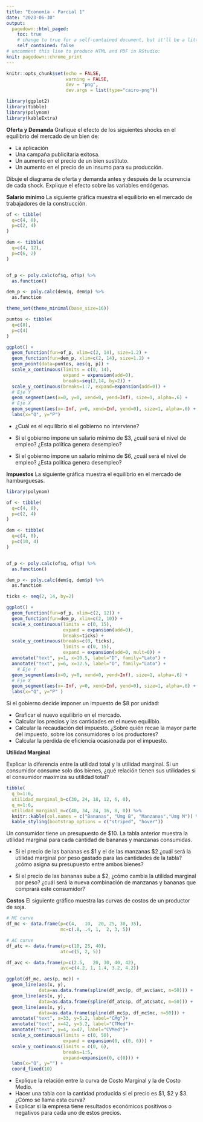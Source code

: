 ```yaml
---
title: "Economía - Parcial 1"
date: "2023-06-30"
output:
  pagedown::html_paged:
    toc: true
    # change to true for a self-contained document, but it'll be a litte slower for Pandoc to render
    self_contained: false
# uncomment this line to produce HTML and PDF in RStudio:
knit: pagedown::chrome_print
---
```


```r
knitr::opts_chunk$set(echo = FALSE, 
                      warning = FALSE,
                      dev = "png",
                      dev.args = list(type="cairo-png"))

library(ggplot2)
library(tibble)
library(polynom)
library(kableExtra)
```


__Oferta y Demanda__  Grafique el efecto de los siguientes shocks en el equilibrio del mercado de un bien de:

  - La aplicación
  - Una campaña publicitaria exitosa.
  - Un aumento en el precio de un bien sustituto.
  - Un aumento en el precio de un insumo para su producción.

Dibuje el diagrama de oferta y demanda antes y después de la ocurrencia de cada shock. Explique el efecto sobre las variables endógenas.



__Salario mínimo__ La siguiente gráfica muestra el equilibrio en el mercado de trabajadores de la construcción.


```r


of <- tibble(
  q=c(4, 8),
  p=c(2, 4)
)

dem <- tibble(
  q=c(4, 12),
  p=c(6, 2)
)


of_p <- poly.calc(of$q, of$p) %>% 
  as.function()

dem_p <- poly.calc(dem$q, dem$p) %>% 
  as.function

theme_set(theme_minimal(base_size=16))

puntos <- tibble(
  q=c(8),
  p=c(4)
)

ggplot() + 
  geom_function(fun=of_p, xlim=c(2, 14), size=1.2) + 
  geom_function(fun=dem_p, xlim=c(2, 14), size=1.2) +
  geom_point(data=puntos, aes(q, p)) +
  scale_x_continuous(limits = c(0, 14),
                     expand = expansion(add=0),
                     breaks=seq(2,14, by=2)) +
  scale_y_continuous(breaks=1:7, expand=expansion(add=0)) +
  # Eje Y
  geom_segment(aes(x=0, y=0, xend=0, yend=Inf), size=1, alpha=.6) + 
  # Eje X
  geom_segment(aes(x=-Inf, y=0, xend=Inf, yend=0), size=1, alpha=.6) +
  labs(x="Q", y="P")
```



- ¿Cuál es el equilibrio si el gobierno no interviene?

- Si el gobierno impone un salario mínimo de $3, ¿cuál será el nivel de empleo? ¿Esta política genera desempleo?

- Si el gobierno impone un salario mínimo de $6, ¿cuál será el nivel de empleo? ¿Esta política genera desempleo?



__Impuestos__ La siguiente gráfica muestra el equilibrio en el mercado de hamburguesas. 

```r
library(polynom)

of <- tibble(
  q=c(4, 8),
  p=c(2, 4)
)

dem <- tibble(
  q=c(4, 8),
  p=c(10, 4)
)


of_p <- poly.calc(of$q, of$p) %>% 
  as.function()

dem_p <- poly.calc(dem$q, dem$p) %>% 
  as.function

ticks <- seq(2, 14, by=2)

ggplot() + 
  geom_function(fun=of_p, xlim=c(2, 12)) + 
  geom_function(fun=dem_p, xlim=c(2, 10)) +
  scale_x_continuous(limits = c(0, 15),
                     expand = expansion(add=0),
                     breaks=ticks) +
  scale_y_continuous(breaks=c(0, ticks), 
                     limits = c(0, 15),
                     expand = expansion(add=0, mult=0)) +
  annotate("text", y=1, x=10.5, label="D", family="Lato") +
  annotate("text", y=6, x=12.5, label="O", family="Lato") +
    # Eje Y
  geom_segment(aes(x=0, y=0, xend=0, yend=Inf), size=1, alpha=.6) + 
  # Eje X
  geom_segment(aes(x=-Inf, y=0, xend=Inf, yend=0), size=1, alpha=.6) +
  labs(x="Q", y="P" )
```

Si el gobierno decide imponer un impuesto de $8 por unidad:

  - Graficar el nuevo equilibrio en el mercado.
  - Calcular los precios y las cantidades en el nuevo equilibio.
  - Calcular la recaudación del impuesto. ¿Sobre quién recae la mayor parte del impuesto, sobre los consumidores o los productores?
  - Calcular la pérdida de eficiencia ocasionada por el impuesto.

__Utilidad Marginal__

Explicar la diferencia entre la utilidad total y la utilidad marginal. Si un consumidor consume solo dos bienes, ¿qué relación tienen sus utilidades si el consumidor maximiza su utilidad total?

```r
tibble(
  q_b=1:6,
  utilidad_marginal_b=c(30, 24, 18, 12, 6, 0),
  q_m=1:6,
  utilidad_marginal_m=c(40, 34, 24, 16, 8, 0)) %>% 
  knitr::kable(col.names = c("Bananas", "Umg B", "Manzanas","Umg M")) %>% 
  kable_styling(bootstrap_options = c("striped", "hover"))
```


Un consumidor tiene un presupuesto de \$10. La tabla anterior muestra la utilidad marginal para cada cantidad de bananas y manzanas consumidas. 

- Si el precio de las bananas es \$1 y el de las manzanas \$2 ¿cuál será la utilidad marginal por peso gastado para las cantidades de la tabla? ¿cómo asigna su presupuesto entre ambos bienes?

- Si el precio de las bananas sube a $2, ¿cómo cambia la utilidad marginal por peso? ¿cuál será la nueva combinación de manzanas y bananas que comprará este consumidor?


__Costos__  El siguiente gráfico muestra las curvas de costos de un productor de soja. 

```r

# MC curve
df_mc <- data.frame(p=c(4,   10,  20, 25, 30, 35), 
                    mc=c(.8, .4, 1,  2, 3, 5))

# AC curve
df_atc <- data.frame(p=c(10, 25, 40),
                    atc=c(5, 2, 5))

df_avc <- data.frame(p=c(2.5,   20, 30, 40, 42),
                    avc=c(4.2, 1, 1.4, 3.2, 4.2))

ggplot(df_mc, aes(p, mc)) + 
  geom_line(aes(x, y),
            data=as.data.frame(spline(df_avc$p, df_avc$avc, n=50))) +
  geom_line(aes(x, y),
            data=as.data.frame(spline(df_atc$p, df_atc$atc, n=50))) +
  geom_line(aes(x, y), 
            data=as.data.frame(spline(df_mc$p, df_mc$mc, n=50))) +
  annotate("text", x=33, y=5.2, label="CMg")+
  annotate("text", x=42, y=5.2, label="CTMed")+
  annotate("text", y=4, x=47, label="CVMed")+
  scale_x_continuous(limits = c(0, 50),
                     expand = expansion(0, c(0, 6))) + 
  scale_y_continuous(limits = c(0, 6),
                     breaks=1:5,
                     expand=expansion(0, c(0))) +
  labs(x="Q", y="") +
  coord_fixed(10)
```

- Explique la relación entre la curva de Costo Marginal y la de Costo Medio.
- Hacer una tabla con la cantidad producida si el precio es \$1, \$2 y \$3. ¿Cómo se llama esta curva?
- Explicar si la empresa tiene resultados económicos positivos o negativos para cada uno de estos precios.

